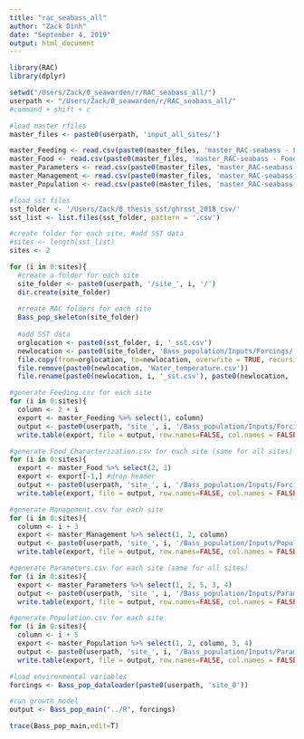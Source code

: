 ```yaml
---
title: "rac_seabass_all"
author: "Zack Dinh"
date: "September 4, 2019"
output: html_document
---
```


```r
library(RAC)
library(dplyr)

setwd("/Users/Zack/0_seawarden/r/RAC_seabass_all/") 
userpath <- "/Users/Zack/0_seawarden/r/RAC_seabass_all/"
#command + shift + c
```

```r
#load master rfiles
master_files <- paste0(userpath, 'input_all_sites/')

master_Feeding <- read.csv(paste0(master_files, 'master_RAC-seabass - Feeding.csv'), header=TRUE, sep=",")
master_Food <- read.csv(paste0(master_files, 'master_RAC-seabass - Food_Characterization.csv'), header=FALSE, sep=",")
master_Parameters <- read.csv(paste0(master_files, 'master_RAC-seabass - Parameters.csv'), header=FALSE, sep=",")
master_Management <- read.csv(paste0(master_files, 'master_RAC-seabass - Management.csv'), header=FALSE, sep=",")
master_Population <- read.csv(paste0(master_files, 'master_RAC-seabass - Population.csv'), header=FALSE, sep=",")

#load sst files
sst_folder <- '/Users/Zack/0_thesis_sst/ghrsst_2018_csv/'
sst_list <- list.files(sst_folder, pattern = '.csv')
```

```r
#create folder for each site, #add SST data
#sites <- length(sst_list)
sites <- 2

for (i in 0:sites){
  #create a folder for each site
  site_folder <- paste0(userpath, '/site_', i, '/')  
  dir.create(site_folder) 
  
  #create RAC folders for each site
  Bass_pop_skeleton(site_folder) 
  
  #add SST data
  orglocation <- paste0(sst_folder, i, '_sst.csv')
  newlocation <- paste0(site_folder, 'Bass_population/Inputs/Forcings/')
  file.copy(from=orglocation, to=newlocation, overwrite = TRUE, recursive = FALSE, copy.mode = TRUE)
  file.remove(paste0(newlocation, 'Water_temperature.csv'))
  file.rename(paste0(newlocation, i, '_sst.csv'), paste0(newlocation, 'Water_temperature.csv'))}
```

```r
#generate Feeding.csv for each site
for (i in 0:sites){
  column <- 2 + i
  export <- master_Feeding %>% select(1, column)
  output <- paste0(userpath, 'site_', i, '/Bass_population/Inputs/Forcings/Feeding.csv')
  write.table(export, file = output, row.names=FALSE, col.names = FALSE, sep=",")}

#generate Food_Characterization.csv for each site (same for all sites)
for (i in 0:sites){
  export <- master_Food %>% select(2, 1)
  export <- export[-1,] #drop header
  output <- paste0(userpath, 'site_', i, '/Bass_population/Inputs/Forcings/Food_Characterization.csv')
  write.table(export, file = output, row.names=FALSE, col.names = FALSE, sep=",")}

#generate Management.csv for each site
for (i in 0:sites){
  column <- i + 3
  export <- master_Management %>% select(1, 2, column)
  output <- paste0(userpath, 'site_', i, '/Bass_population/Inputs/Population_management/Management.csv')
  write.table(export, file = output, row.names=FALSE, col.names = FALSE, sep=",")}

#generate Parameters.csv for each site (same for all sites)
for (i in 0:sites){
  export <- master_Parameters %>% select(1, 2, 5, 3, 4)
  output <- paste0(userpath, 'site_', i, '/Bass_population/Inputs/Parameters/Parameters.csv')
  write.table(export, file = output, row.names=FALSE, col.names = FALSE, sep=",")}

#generate Population.csv for each site
for (i in 0:sites){
  column <- i + 5
  export <- master_Population %>% select(1, 2, column, 3, 4)
  output <- paste0(userpath, 'site_', i, '/Bass_population/Inputs/Parameters/Population.csv')
  write.table(export, file = output, row.names=FALSE, col.names = FALSE, sep=",")}
```

```r

#load environmental variables
forcings <- Bass_pop_dataloader(paste0(userpath, 'site_0'))

#run growth model
output <- Bass_pop_main("../R", forcings)

trace(Bass_pop_main,edit=T)
```

